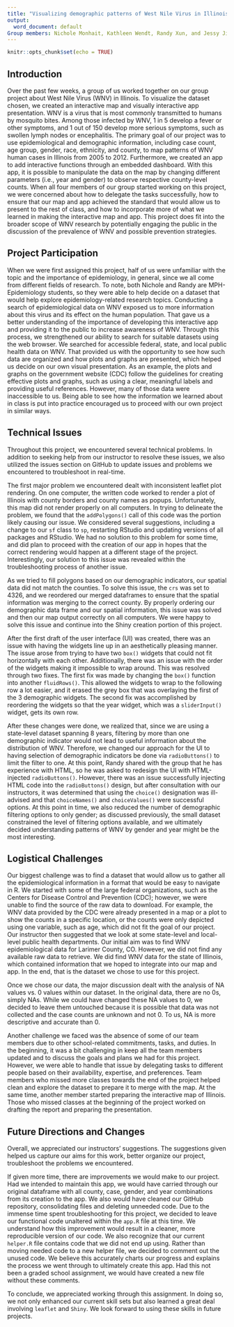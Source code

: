 ```yaml
---
title: "Visualizing demographic patterns of West Nile Virus in Illinois, 2005-2012"
output:
  word_document: default
Group members: Nichole Monhait, Kathleen Wendt, Randy Xun, and Jessy Jiao"
---
```


```r
knitr::opts_chunk$set(echo = TRUE)
```
## Introduction
Over the past few weeks, a group of us worked together on our group project about West Nile Virus (WNV) in Illinois. To visualize the dataset chosen, we created an interactive map and visually interactive app presentation. WNV is a virus that is most commonly transmitted to humans by mosquito bites. Among those infected by WNV, 1 in 5 develop a fever or other symptoms, and 1 out of 150 develop more serious symptoms, such as swollen lymph nodes or encephalitis. The primary goal of our project was to use epidemiological and demographic information, including case count, age group, gender, race, ethnicity, and county, to map patterns of WNV human cases in Illinois from 2005 to 2012. Furthermore, we created an app to add interactive functions through an embedded dashboard. With this app, it is possible to manipulate the data on the map by changing different parameters (i.e., year and gender) to observe respective county-level counts. When all four members of our group started working on this project, we were concerned about how to delegate the tasks successfully, how to ensure that our map and app achieved the standard that would allow us to present to the rest of class, and how to incorporate more of what we learned in making the interactive map and app. This project does fit into the broader scope of WNV research by potentially engaging the public in the discussion of the prevalence of WNV and possible prevention strategies.

## Project Participation
When we were first assigned this project, half of us were unfamiliar with the topic and the importance of epidemiology, in general, since we all come from different fields of research. To note, both Nichole and Randy are MPH- Epidemiology students, so they were able to help decide on a dataset that would help explore epidemiology-related research topics. Conducting a search of epidemiological data on WNV exposed us to more information about this virus and its effect on the human population. That gave us a better understanding of the importance of developing this interactive app and providing it to the public to increase awareness of WNV. Through this process, we strengthened our ability to search for suitable datasets using the web browser. We searched for accessible federal, state, and local public health data on WNV. That provided us with the opportunity to see how such data are organized and how plots and graphs are presented, which helped us decide on our own visual presentation. As an example, the plots and graphs on the government website (CDC) follow the guidelines for creating effective plots and graphs, such as using a clear, meaningful labels and providing useful references. However, many of those data were inaccessible to us. Being able to see how the information we learned about in class is put into practice encouraged us to proceed with our own project in similar ways. 

## Technical Issues
Throughout this project, we encountered several technical problems. In addition to seeking help from our instructor to resolve these issues, we also utilized the issues section on GitHub to update issues and problems we encountered to troubleshoot in real-time.

The first major problem we encountered dealt with inconsistent leaflet plot rendering. On one computer, the written code worked to render a plot of Illinois with county borders and county names as popups. Unfortunately, this map did not render properly on all computers. In trying to delineate the problem, we found that the `addPolygons()` call of this code was the portion likely causing our issue. We considered several suggestions, including a change to our `sf` class to `sp`, restarting RStudio and updating versions of all packages and RStudio.  We had no solution to this problem for some time, and did plan to proceed with the creation of our app in hopes that the correct rendering would happen at a different stage of the project. Interestingly, our solution to this issue was revealed within the troubleshooting process of another issue.  

As we tried to fill polygons based on our demographic indicators, our spatial data did not match the counties. To solve this issue, the `crs` was set to 4326, and we reordered our merged dataframes to ensure that the spatial information was merging to the correct county. By properly ordering our demographic data frame and our spatial information, this issue was solved and then our map output correctly on all computers. We were happy to solve this issue and continue into the Shiny creation portion of this project.   

After the first draft of the user interface (UI) was created, there was an issue with having the widgets line up in an aesthetically pleasing manner. The issue arose from trying to have two `box()` widgets that could not fit horizontally with each other. Additionally, there was an issue with the order of the widgets making it impossible to wrap around. This was resolved through two fixes. The first fix was made by changing the `box()` function into another `fluidRows()`. This allowed the widgets to wrap to the following row a lot easier, and it erased the grey box that was overlaying the first of the 3 demographic widgets. The second fix was accomplished by reordering the widgets so that the year widget, which was a `sliderInput()` widget, gets its own row.  

After these changes were done, we realized that, since we are using a state-level dataset spanning 8 years, filtering by more than one demographic indicator would not lead to useful information about the distribution of WNV. Therefore, we changed our approach for the UI to having selection of demographic indicators be done via `radioButtons()` to limit the filter to one. At this point, Randy shared with the group that he has experience with HTML, so he was asked to redesign the UI with HTML-injected `radioButtons()`. However, there was an issue successfully injecting HTML code into the `radioButtons()` design, but after consultation with our instructors, it was determined that using the `choice()` designation was ill- advised and that `choiceNames()` and `choiceValues()` were successful options. At this point in time, we also reduced the number of demographic filtering options to only gender; as discussed previously, the small dataset constrained the level of filtering options available, and we ultimately decided understanding patterns of WNV by gender and year might be the most interesting.

## Logistical Challenges
Our biggest challenge was to find a dataset that would allow us to gather all the epidemiological information in a format that would be easy to navigate in R. We started with some of the large federal organizations, such as the Centers for Disease Control and Prevention (CDC); however, we were unable to find the source of the raw data to download. For example, the WNV data provided by the CDC were already presented in a map or a plot to show the counts in a specific location, or the counts were only depicted using one variable, such as age, which did not fit the goal of our project. Our instructor then suggested that we look at some state-level and local-level public health departments. Our initial aim was to find WNV epidemiological data for Larimer County, CO. However, we did not find any available raw data to retrieve. We did find WNV data for the state of Illinois, which contained information that we hoped to integrate into our map and app. In the end, that is the dataset we chose to use for this project.  

Once we chose our data, the major discussion dealt with the analysis of NA values vs. 0 values within our dataset. In the original data, there are no 0s, simply NAs. While we could have changed these NA values to 0, we decided to leave them untouched because it is possible that data was not collected and the case counts are unknown and not 0. To us, NA is more descriptive and accurate than 0. 

Another challenge we faced was the absence of some of our team members due to other school-related commitments, tasks, and duties. In the beginning, it was a bit challenging in keep all the team members updated and to discuss the goals and plans we had for this project. However, we were able to handle that issue by delegating tasks to different people based on their availability, expertise, and preferences. Team members who missed more classes towards the end of the project helped clean and explore the dataset to prepare it to merge with the map. At the same time, another member started preparing the interactive map of Illinois. Those who missed classes at the beginning of the project worked on drafting the report and preparing the presentation. 

## Future Directions and Changes
Overall, we appreciated our instructors' suggestions. The suggestions given helped us capture our aims for this work, better organize our project, troubleshoot the problems we encountered.  

If given more time, there are improvements we would make to our project. Had we intended to maintain this app, we would have carried through our original dataframe with all county, case, gender, and year combinations from its creation to the app. We also would have cleaned our GitHub repository, consolidating files and deleting unneeded code. Due to the immense time spent troubleshooting for this project, we decided to leave our functional code unaltered within the `app.R` file at this time. We understand how this improvement would result in a cleaner, more reproducible version of our code. We also recognize that our current `helper.R` file contains code that we did not end up using. Rather than moving needed code to a new helper file, we decided to comment out the unused code. We believe this accurately charts our progress and explains the process we went through to ultimately create this app. Had this not been a graded school assignment, we would have created a new file without these comments.  

To conclude, we appreciated working through this assignment. In doing so, we not only enhanced our current skill sets but also learned a great deal involving `leaflet` and `Shiny`. We look forward to using these skills in future projects. 
